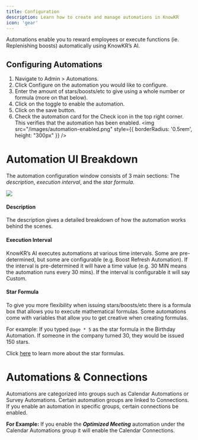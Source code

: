 ```yaml
---
title: Configuration
description: Learn how to create and manage automations in KnowKR
icon: 'gear'
---
```


Automations enable you to reward employees or execute functions (ie. Replenishing boosts) automatically using KnowKR’s AI.

## Configuring Automations

1. Navigate to Admin > Automations.
2. Click Configure on the automation you would like to configure.
3. Enter the amount of stars/boosts/etc to give using a whole number or formula (more on that below).
4. Click on the toggle to enable the automation.
5. Click on the save button.
6. Check the automation card for the Check icon in the top right corner. This verifies that the automation has been enabled.
    <img src="/images/automation-enabled.png" style={{ borderRadius: '0.5rem', height: "300px" }} />


# Automation UI Breakdown
The automation configuration window consists of 3 main sections: The _description_, _execution interval_, and the _star formula_.

<Frame>
    <img src="/images/automation_ui.png" style={{ borderRadius: '0.5rem' }} />
</Frame>

#### Description

The description gives a detailed breakdown of how the automation works behind the scenes.

#### Execution Interval

KnowKR’s AI executes automations at various time intervals. Some are pre-determined, but some are configurable (e.g. Boost Refresh Automation). If the interval is pre-determined it will have a time value (e.g. 30 MIN means the automation runs every 30 mins). If the interval is configurable it will say Custom.

#### Star Formula

To give you more flexibility when issuing stars/boosts/etc there is a formula box that allows you to execute mathematical formulas. Some automations come with variables that allow you to get creative when creating formulas.

For example: If you typed `@age * 5` as the star formula in the Birthday Automation. If someone in the company turned 30, they would be issued 150 stars.

Click [here](/admin/automations/star-formula) to learn more about the star formulas.

# Automations & Connections

Automations are categorized into groups such as Calendar Automations or Survey Automations. Certain automation groups are linked to Connections. If you enable an automation in specific groups, certain connections be enabled.

**For Example:** If you enable the **_Optimized Meeting_** automation under the Calendar Automations group it will enable the Calendar Connections.